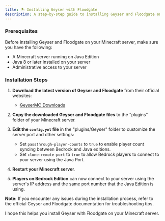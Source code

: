 ```yaml
---
title: 🏝️ Installing Geyser with Floodgate
description: A step-by-step guide to installing Geyser and Floodgate on your Minecraft server.
---
```


### Prerequisites

Before installing Geyser and Floodgate on your Minecraft server, make sure you have the following:

- A Minecraft server running on Java Edition
- Java 8 or later installed on your server
- Administrative access to your server

### Installation Steps

1. **Download the latest version of Geyser and Floodgate** from their official websites:
   - [GeyserMC Downloads](https://geysermc.org/download)

2. **Copy the downloaded Geyser and Floodgate files** to the "plugins" folder of your Minecraft server.

3. **Edit the `config.yml` file** in the "plugins/Geyser" folder to customize the server port and other settings:
   - Set `passthrough-player-counts` to `true` to enable player count syncing between Bedrock and Java editions.
   - Set `clone-remote-port` to `true` to allow Bedrock players to connect to your server using the Java Port.

4. **Restart your Minecraft server**.

5. **Players on Bedrock Edition** can now connect to your server using the server's IP address and the same port number that the Java Edition is using.

**Note:** If you encounter any issues during the installation process, refer to the official Geyser and Floodgate documentation for troubleshooting tips.

I hope this helps you install Geyser with Floodgate on your Minecraft server.
